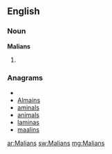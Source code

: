 ==English==

===Noun===
'''Malians'''

# {{plural of|[[Malian]]}}

===Anagrams===
* {{alphagram|aailmns}}
* [[Almains#English|Almains]]
* [[aminals#English|aminals]]
* [[animals#English|animals]]
* [[laminas#English|laminas]]
* [[maalins#English|maalins]]

[[ar:Malians]]
[[sw:Malians]]
[[mg:Malians]]